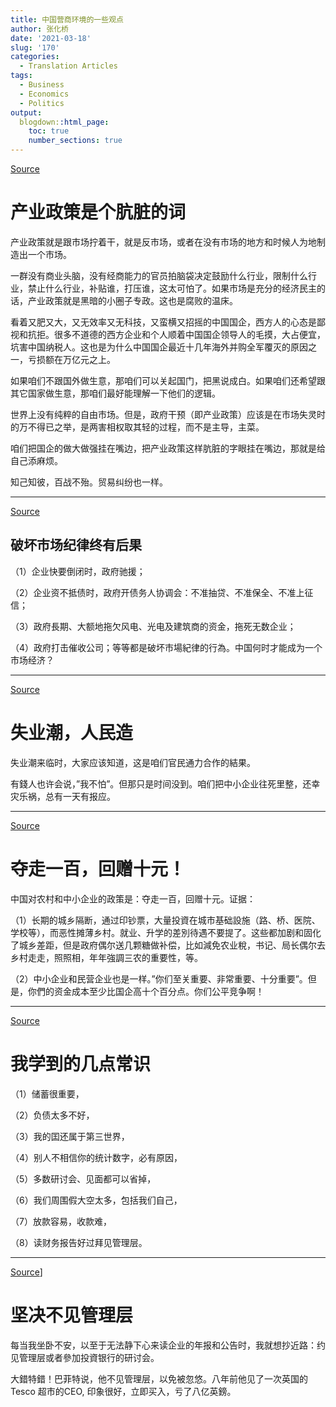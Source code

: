 ```yaml
---
title: 中国营商环境的一些观点
author: 张化桥
date: '2021-03-18'
slug: '170'
categories:
  - Translation Articles
tags:
  - Business
  - Economics
  - Politics
output:
  blogdown::html_page:
    toc: true
    number_sections: true
---
```


[Source](http://blog.sina.com.cn/s/blog_50c88c400102y84h.html)

# 产业政策是个肮脏的词

产业政策就是跟市场拧着干，就是反市场，或者在没有市场的地方和时候人为地制造出一个市场。



一群没有商业头脑，没有经商能力的官员拍脑袋决定鼓励什么行业，限制什么行业，禁止什么行业，补贴谁，打压谁，这太可怕了。如果市场是充分的经济民主的话，产业政策就是黑暗的小圈子专政。这也是腐败的温床。



看着又肥又大，又无效率又无科技，又蛮横又招摇的中国国企，西方人的心态是鄙视和抗拒。很多不道德的西方企业和个人顺着中国国企领导人的毛摸，大占便宜，坑害中国纳税人。这也是为什么中国国企最近十几年海外并购全军覆灭的原因之一，亏损额在万亿元之上。



如果咱们不跟国外做生意，那咱们可以关起国门，把黑说成白。如果咱们还希望跟其它国家做生意，那咱们最好能理解一下他们的逻辑。



世界上没有纯粹的自由市场。但是，政府干预（即产业政策）应该是在市场失灵时的万不得已之举，是两害相权取其轻的过程，而不是主导，主菜。



咱们把国企的做大做强挂在嘴边，把产业政策这样肮脏的字眼挂在嘴边，那就是给自己添麻烦。



知己知彼，百战不殆。贸易纠纷也一样。

---

 [Source](http://blog.sina.com.cn/s/blog_50c88c400102z3do.html) 

## 破坏市场纪律终有后果

（1）企业快要倒闭时，政府驰援；

（2）企业资不抵债时，政府开债务人协调会：不准抽贷、不准保全、不准上征信；

（3）政府長期、大额地拖欠风电、光电及建筑商的资金，拖死无数企业；

（4）政府打击催收公司；等等都是破坏市場紀律的行為。中国何时才能成为一个市场经济？

---

 [Source](http://blog.sina.com.cn/s/blog_50c88c400102z4al.html)

# 失业潮，人民造

失业潮来临时，大家应该知道，这是咱们官民通力合作的結果。

有錢人也许会说，”我不怕”。但那只是时间没到。咱们把中小企业往死里整，还幸灾乐祸，总有一天有报应。 

---

 [Source](http://blog.sina.com.cn/s/blog_50c88c400102z4am.html)

# 夺走一百，回赠十元！

中国对农村和中小企业的政策是：夺走一百，回赠十元。证据：

（1）长期的城乡隔断，通过印钞票，大量投資在城市基础設施（路、桥、医院、学校等），而恶性摊薄乡村。就业、升学的差別待遇不要提了。这些都加剧和固化了城乡差距，但是政府偶尔送几颗糖做补偿，比如減免农业稅，书记、局长偶尔去乡村走走，照照相，年年強調三农的重要性，等。

（2）中小企业和民营企业也是一样。”你们至关重要、非常重要、十分重要”。但是，你們的资金成本至少比国企高十个百分点。你们公平竞争啊！

---

 [Source](http://blog.sina.com.cn/s/blog_50c88c400102z50u.html)

# 我学到的几点常识


（1）储蓄很重要，

（2）负债太多不好，

（3）我的囯还属于第三世界，

（4）别人不相信你的统计数字，必有原因，

（5）多数研讨会、见面都可以省掉，

（6）我们周围假大空太多，包括我们自己，

（7）放款容易，收款难，

（8）读财务报告好过拜见管理层。

---

 [Source](http://blog.sina.com.cn/s/blog_50c88c400102z0yz.html)]

# 坚决不见管理层

每当我坐卧不安，以至于无法静下心来读企业的年报和公告时，我就想抄近路：约见管理层或者參加投資银行的研讨会。

大錯特錯！巴菲特说，他不见管理层，以免被忽悠。八年前他见了一次英国的Tesco 超市的CEO, 印象很好，立即买入，亏了八亿英鎊。
